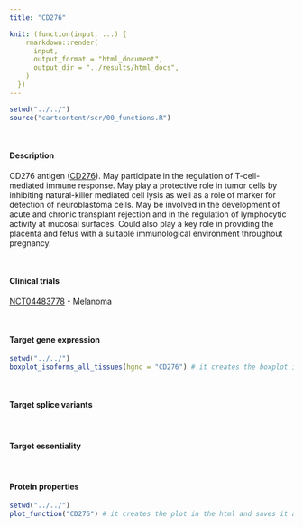 ```yaml
---
title: "CD276"

knit: (function(input, ...) {
    rmarkdown::render(
      input,
      output_format = "html_document",
      output_dir = "../results/html_docs",
    )
  })
---
```


```r
setwd("../../")
source("cartcontent/scr/00_functions.R")
```

<br>

#### Description
CD276 antigen ([CD276](https://www.uniprot.org/uniprot/Q5ZPR3)). May participate in the regulation of T-cell-mediated immune response. May play a protective role in tumor cells by inhibiting natural-killer mediated cell lysis as well as a role of marker for detection of neuroblastoma cells. May be involved in the development of acute and chronic transplant rejection and in the regulation of lymphocytic activity at mucosal surfaces. Could also play a key role in providing the placenta and fetus with a suitable immunological environment throughout pregnancy.

<br> 

#### Clinical trials 

[NCT04483778](https://clinicaltrials.gov/ct2/show/NCT04483778) - Melanoma 

<br>

#### Target gene expression
```r
setwd("../../")
boxplot_isoforms_all_tissues(hgnc = "CD276") # it creates the boxplot in the html and saves it as .pdf in the plot/isoform_expression folder
```
<br>

#### Target splice variants

<br>

#### Target essentiality

<br>

#### Protein properties
```r
setwd("../../")
plot_function("CD276") # it creates the plot in the html and saves it as .pdf in the plot/protein_properties folder
```